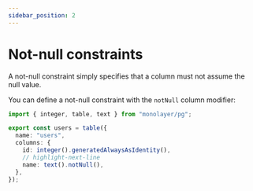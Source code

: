 ```yaml
---
sidebar_position: 2
---
```


# Not-null constraints

A not-null constraint simply specifies that a column must not assume the null value.

You can define a not-null constraint with the `notNull` column modifier:

```ts
import { integer, table, text } from "monolayer/pg";

export const users = table({
  name: "users",
  columns: {
    id: integer().generatedAlwaysAsIdentity(),
    // highlight-next-line
    name: text().notNull(),
  },
});
```
